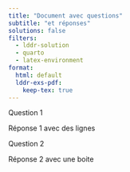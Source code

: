 ```yaml
---
title: "Document avec questions"
subtitle: "et réponses"
solutions: false
filters:
  - lddr-solution
  - quarto
  - latex-environment
format:
  html: default
  lddr-exs-pdf: 
    keep-tex: true
---
```

	
[]{.q} Question 1

::: {.answer options='6cm'}

Réponse 1 avec des lignes

:::

[]{.q} Question 2

::: {.code options='6cm'}

Réponse 2 avec une boite

:::